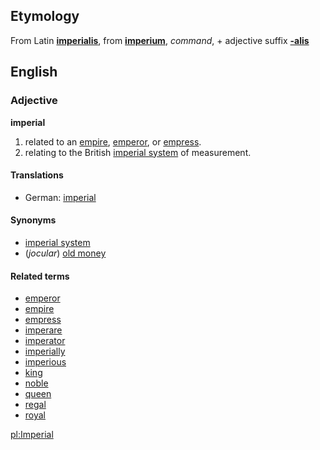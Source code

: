 ==Etymology==
From Latin '''[[imperialis]]''', from '''[[imperium]]''', ''command'', + adjective suffix '''[[-alis]]'''

==English==
===Adjective===
'''imperial'''

#related to an [[empire]], [[emperor]], or [[empress]].
#relating to the British [[imperial system]] of measurement.

====Translations====
*German: [[imperial]] 

====Synonyms====
*[[imperial system]]
*(''jocular'') [[old money]]

====Related terms====
*[[emperor]]
*[[empire]]
*[[empress]]
*[[imperare]]
*[[imperator]]
*[[imperially]]
*[[imperious]]
*[[king]]
*[[noble]]
*[[queen]]
*[[regal]]
*[[royal]]

[[pl:Imperial]]